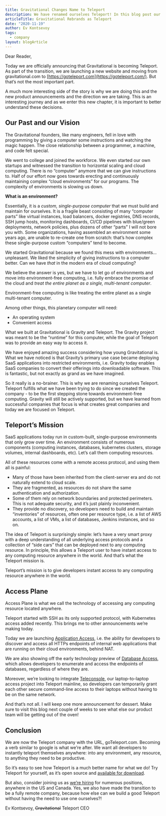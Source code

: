 ```yaml
---
title: Gravitational Changes Name to Teleport
description: We have renamed ourselves Teleport! In this blog post our CEO covers the Teleport mission and makes some new product announcements.
articleTitle: Gravitational Rebrands as Teleport
date: "2020-11-19"
author: Ev Kontsevoy
tags:
  - company
layout: blogArticle
---
```



Dear Reader,

Today we are officially announcing that Gravitational is becoming Teleport. As part of the transition, we are launching a new website and moving from gravitational.com to [https://goteleport.com](https://goteleport.com/). But that’s not the most important part.

<BlogImage
  src="./assets/gravitational-is-teleport-header.png"
  width="100%"
  alt="new teleport logo"
/>

A much more interesting side of the story is why we are doing this and the new product announcements and the direction we are taking. This is an interesting journey and as we enter this new chapter, it is important to better understand these decisions.

## Our Past and our Vision

The Gravitational founders, like many engineers, fell in love with programming by giving a computer some instructions and watching the magic happen. The close relationship between a programmer, a machine, and code felt special.

We went to college and joined the workforce. We even started our own startups and witnessed the transition to horizontal scaling and cloud computing. There is no “computer” anymore that we can give instructions to. Half of our effort now goes towards erecting and continuously maintaining complex “cloud environments” for our programs. The complexity of environments is slowing us down.

**What is an environment?**

Essentially, it is a _custom, single-purpose computer_ that we must build and maintain for ourselves. It is a fragile beast consisting of many “computer parts” like virtual instances, load balancers, docker registries, DNS records, SSH jump hosts, monitoring dashboards, CI/CD pipelines with blue/green deployments, network policies, plus dozens of other “parts” I will not bore you with. Some organizations, having assembled an environment some years ago, are unable to re-create one from scratch: that’s how complex these single-purpose custom “computers” tend to become.

We started Gravitational because we found this mess with environments…unpleasant. We liked the simplicity of giving instructions to a computer better. Can we have _that_ in the modern era of cloud computing?

We believe the answer is yes, but we have to let go of environments and move into environment-free computing, i.e. fully embrace the promise of the cloud and _treat the entire planet as a single, multi-tenant computer_.

<Quote>
  Environment-free computing is like treating the entire planet as a single
  multi-tenant computer.
</Quote>

Among other things, this planetary computer will need:

- An operating system
- Convenient access

What we built at Gravitational is Gravity and Teleport. The Gravity project was meant to be the “runtime” for this computer, while the goal of Teleport was to provide an easy way to access it.

We have enjoyed amazing success considering how young Gravitational is. What we have noticed is that Gravity’s primary use case became deploying SaaS applications into restricted environments, i.e. Gravity today enables SaaS companies to convert their offerings into downloadable software. This is fantastic, but not exactly as grand as we have imagined.

So it really is a no-brainer. This is why we are renaming ourselves Teleport. Teleport fulfills what we have been trying to do since we created the company - to be the first stepping stone towards environment-free computing. Gravity will still be actively supported, but we have learned from successful companies that focus is what creates great companies and today we are focused on Teleport.

## Teleport’s Mission

SaaS applications today run in custom-built, single-purpose environments that only grow over time. An environment consists of numerous components (computing instances, databases, kubernetes clusters, storage volumes, internal dashboards, etc). Let’s call them computing resources.

All of these resources come with a remote access protocol, and using them all is painful:

- Many of those have been inherited from the client-server era and do not naturally extend to cloud scale.
- They are fragmented, as resources do not share the same authentication and authorization.
- Some of them rely on network boundaries and protected perimeters. This is not adequate security, and it’s just plainly inconvenient.
- They provide no discovery, so developers need to build and maintain “inventories” of resources, often one per resource type, i.e. a list of AWS accounts, a list of VMs, a list of databases, Jenkins instances, and so on.

The idea of Teleport is surprisingly simple: let’s have a very smart proxy with a deep understanding of all underlying access protocols and a collection of “side cars” that can be deployed next to any computing resource. In principle, this allows a Teleport user to have instant access to any computing resource anywhere in the world. And that’s what the Teleport mission is.

<Quote>
  Teleport’s mission is to give developers instant access to any computing
  resource anywhere in the world.
</Quote>

## Access Plane

Access Plane is what we call the technology of accessing any computing resource located anywhere.

Teleport started with SSH as its only supported protocol, with Kubernetes access added recently. This brings me to other announcements we’re making today.

Today we are launching [Application Access](https://goteleport.com/application-access/), i.e. the ability for developers to discover and access all HTTPs endpoints of internal web applications that are running on their cloud environments, behind NAT.

We are also showing off the early technology preview of [Database Access](https://goteleport.com/docs/database-access/introduction/), which allows developers to enumerate and access the endpoints of databases, regardless of where they are.

Moreover, we’re looking to integrate [Teleconsole](https://www.teleconsole.com/), our laptop-to-laptop access project into Teleport mainline, so developers can temporarily grant each other secure command-line access to their laptops without having to be on the same network.

And that’s not all. I will keep one more announcement for dessert. Make sure to visit this blog next couple of weeks to see what else our product team will be getting out of the oven!

<EmailSubscribeViolet />

## Conclusion

We are now the Teleport company with the URL, goTeleport.com. Becoming a verb similar to google is what we’re after. We want all developers to instantly teleport themselves anywhere: into any environment, any resource, to anything they need to be productive.

So it’s easy to see how Teleport is a much better name for what we do! Try Teleport for yourself, as it’s open source and [available for download](https://goteleport.com/teleport/download).

But also, consider joining us as [we’re hiring](https://jobs.lever.co/teleport) for numerous positions, anywhere in the US and Canada. Yes, we also have made the transition to be a fully remote company, because how else can we build a good Teleport without having the need to use one ourselves?!

Ev Kontsevoy,
~~Gravitational~~ Teleport CEO

